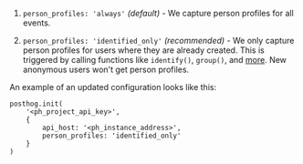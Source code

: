 1. `person_profiles: 'always'` _(default)_ - We capture person profiles for all events.

2. `person_profiles: 'identified_only'` _(recommended)_ - We only capture person profiles for users where they are already created. This is triggered by calling functions like `identify()`, `group()`, and [more](/docs/product-analytics/identify#processing-person-profiles). New anonymous users won't get person profiles.

An example of an updated configuration looks like this:

```js-web
posthog.init(
    '<ph_project_api_key>',
    {
        api_host: '<ph_instance_address>',
        person_profiles: 'identified_only'
    }
)
```